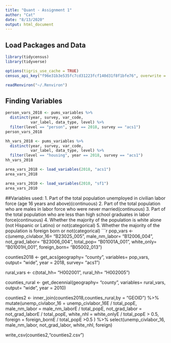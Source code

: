 ```yaml
---
title: "Quant - Assignment 1"
author: "Cat"
date: "8/13/2020"
output: html_document
---
```

## Load Packages and Data

```r
library(tidycensus)
library(tidyverse)
```


```r
options(tigris_use_cache = TRUE)
census_api_key("f96e31b3e535fc7cd31223fcf140d31f8f1bfe76", overwrite = TRUE, install = TRUE)

readRenviron("~/.Renviron")
```
## Finding Variables 
```r
person_vars_2018 <- pums_variables %>%
  distinct(year, survey, var_code, 
           var_label, data_type, level) %>%
  filter(level == "person", year == 2018, survey == "acs1")
person_vars_2018
```

```r
hh_vars_2018 <- pums_variables %>%
  distinct(year, survey, var_code, 
           var_label, data_type, level) %>%
  filter(level == "housing", year == 2018, survey == "acs1")
hh_vars_2018
```

```r
area_vars_2018 <- load_variables(2018, "acs1")
area_vars_2018
```
```r
area_vars_2010 <- load_variables(2010, "sf1")
area_vars_2010
```
##Variables used: 
1. Part of the total population unemployed in civilian labor force (age 16 years and above)(continuous)
2. Part of the total population who are males in labor force who were never married(continuous)
3. Part of the total population who are less than high school graduates in labor force(continuous)
4. Whether the majority of the population is white alone (not Hispanic or Latino) or not(categorical)
5. Whether the majority of the population is foreign born or not(categorical)
```r
pop_vars <- c(unemp_civlabor_16= "B23025_005", 
              male_nm_labor= "B12006_004",
              not_grad_labor= "B23006_004", 
              total_pop= "B01001A_001", 
              white_only= "B01001H_001",
              foreign_born= "B05002_013")

counties2018 <- get_acs(geography= "county", 
              variables= pop_vars, 
              output= "wide", 
              year = 2018, 
              survey= "acs1")

rural_vars <- c(total_hh= "H002001", rural_hh= "H002005")

counties_rural <- get_decennial(geography= "county",
                variables= rural_vars, 
                output= "wide", 
                year = 2010)

counties2 <- inner_join(counties2018,counties_rural,by = "GEOID") %>% 
  mutate(unemp_civlabor_16 = unemp_civlabor_16E / total_popE,
         male_nm_labor = male_nm_laborE / total_popE, 
         not_grad_labor = not_grad_laborE / total_popE, 
         white_nhl = white_onlyE / total_popE > 0.5,
         foreign = foreign_bornE / total_popE >0.5 ) %>% 
  select(unemp_civlabor_16, male_nm_labor, not_grad_labor, white_nhl, foreign)



write_csv(counties2,"counties2.csv")